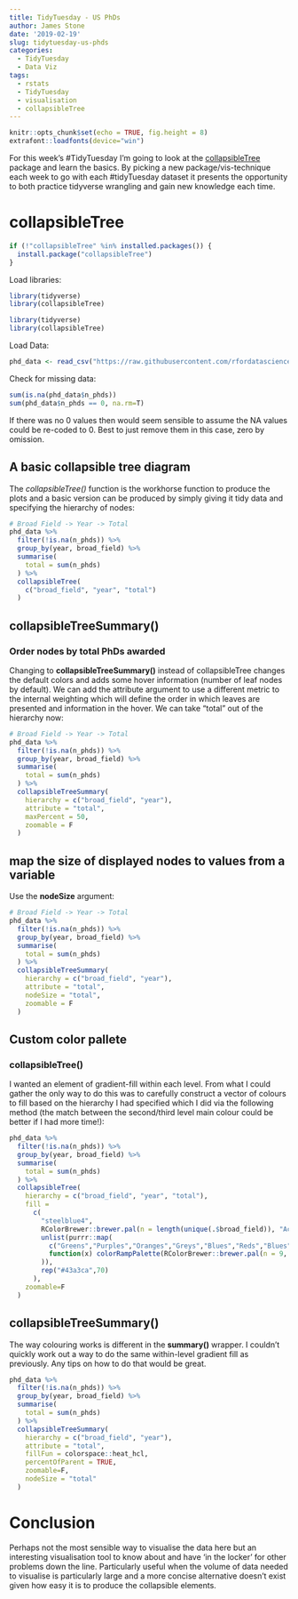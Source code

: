 ```yaml
---
title: TidyTuesday - US PhDs
author: James Stone
date: '2019-02-19'
slug: tidytuesday-us-phds
categories:
  - TidyTuesday
  - Data Viz
tags:
  - rstats
  - TidyTuesday
  - visualisation
  - collapsibleTree
---
```


```r
knitr::opts_chunk$set(echo = TRUE, fig.height = 8)
extrafont::loadfonts(device="win")
```

For this week's #TidyTuesday I'm going to look at the [collapsibleTree](https://cran.r-project.org/web/packages/collapsibleTree/index.html) package and learn the basics. By picking a new package/vis-technique each week to go with each #tidyTuesday dataset it presents the opportunity to both practice tidyverse wrangling and gain new knowledge each time.

# collapsibleTree 

```r
if (!"collapsibleTree" %in% installed.packages()) {
  install.package("collapsibleTree")
}
```

Load libraries:

```r
library(tidyverse)
library(collapsibleTree)
```

```r
library(tidyverse)
library(collapsibleTree)
```

Load Data:

```r
phd_data <- read_csv("https://raw.githubusercontent.com/rfordatascience/tidytuesday/master/data/2019/2019-02-19/phd_by_field.csv")
```

Check for missing data:

```r
sum(is.na(phd_data$n_phds))
sum(phd_data$n_phds == 0, na.rm=T)
```

If there was no 0 values then would seem sensible to assume the NA values could be re-coded to 0. Best to just remove them in this case, zero by omission. 

## A basic collapsible tree diagram

The *collapsibleTree()* function is the workhorse function to produce the plots and a basic version can be produced by simply giving it tidy data and specifying the hierarchy of nodes:

```r
# Broad Field -> Year -> Total
phd_data %>% 
  filter(!is.na(n_phds)) %>% 
  group_by(year, broad_field) %>% 
  summarise(
    total = sum(n_phds)
  ) %>% 
  collapsibleTree(
    c("broad_field", "year", "total")
  )
```

## collapsibleTreeSummary()

### Order nodes by total PhDs awarded

Changing to **collapsibleTreeSummary()** instead of collapsibleTree changes the default colors and adds some hover information (number of leaf nodes by default). We can add the attribute argument to use a different metric to the internal weighting which will define the order in which leaves are presented and information in the hover. We can take "total" out of the hierarchy now:

```r
# Broad Field -> Year -> Total
phd_data %>% 
  filter(!is.na(n_phds)) %>% 
  group_by(year, broad_field) %>% 
  summarise(
    total = sum(n_phds)
  ) %>% 
  collapsibleTreeSummary(
    hierarchy = c("broad_field", "year"),
    attribute = "total",
    maxPercent = 50,
    zoomable = F
  )
```

## map the size of displayed nodes to values from a variable

Use the **nodeSize** argument:

```r
# Broad Field -> Year -> Total
phd_data %>% 
  filter(!is.na(n_phds)) %>% 
  group_by(year, broad_field) %>% 
  summarise(
    total = sum(n_phds)
  ) %>% 
  collapsibleTreeSummary(
    hierarchy = c("broad_field", "year"),
    attribute = "total",
    nodeSize = "total",
    zoomable = F
  )
```

## Custom color pallete

### collapsibleTree()

I wanted an element of gradient-fill within each level. From what I could gather the only way to do this was to carefully construct a vector of colours to fill based on the hierarchy I had specified which I did via the following method (the match between the second/third level main colour could be better if I had more time!):

```r
phd_data %>% 
  filter(!is.na(n_phds)) %>% 
  group_by(year, broad_field) %>% 
  summarise(
    total = sum(n_phds)
  ) %>% 
  collapsibleTree(
    hierarchy = c("broad_field", "year", "total"),
    fill = 
      c(
        "steelblue4",
        RColorBrewer::brewer.pal(n = length(unique(.$broad_field)), "Accent"),
        unlist(purrr::map(
          c("Greens","Purples","Oranges","Greys","Blues","Reds","Blues"),
          function(x) colorRampPalette(RColorBrewer::brewer.pal(n = 9, name = x))(length(unique(.$year)))
        )),
        rep("#43a3ca",70)
      ),
    zoomable=F
  )
```

## collapsibleTreeSummary()

The way colouring works is different in the **summary()** wrapper. I couldn't quickly work out a way to do the same within-level gradient fill as previously. Any tips on how to do that would be great.

```r
phd_data %>% 
  filter(!is.na(n_phds)) %>% 
  group_by(year, broad_field) %>% 
  summarise(
    total = sum(n_phds)
  ) %>% 
  collapsibleTreeSummary(
    hierarchy = c("broad_field", "year"),
    attribute = "total",
    fillFun = colorspace::heat_hcl,
    percentOfParent = TRUE,
    zoomable=F,
    nodeSize = "total"
  )
```

# Conclusion

Perhaps not the most sensible way to visualise the data here but an interesting visualisation tool to know about and have 'in the locker' for other problems down the line. Particularly useful when the volume of data needed to visualise is particularly large and a more concise alternative doesn't exist given how easy it is to produce the collapsible elements. 
